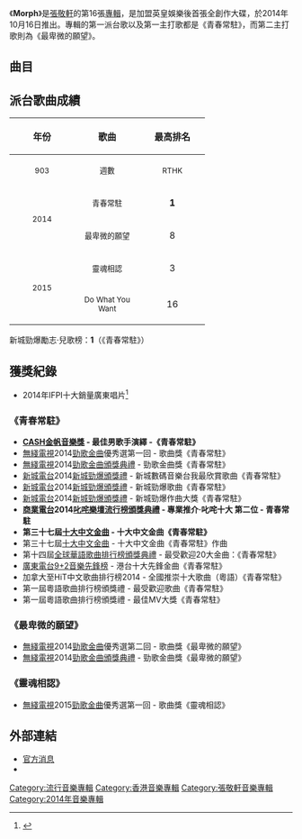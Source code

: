 {{Infobox album <!-- See Wikipedia:WikiProject_Albums -->
| name       = Morph
| type       = [[專輯|專輯]]
| artist     = [[張敬軒|張敬軒]]
| cover      = 
| released   = 2014年10月16日
| recorded   = 2013年－2014年
| genre      = [[粵語流行音樂|粵語流行音樂]]
| length     = 
| label      = [[英皇娛樂|英皇娛樂]]
<!-- 未知參數 | number     = 10 -->
| producer   = 見[[#曲目|曲目列表]]
| prev_title = [[是時候...|是時候...]]
| prev_year  = 2013
| next_title = [[Hins_Live_in_Passion_張敬軒演唱會2014_Live|Hins Live in Passion 張敬軒演唱會2014 Live]]
| next_year  = 2014
}}
《'''Morph'''》是[[張敬軒|張敬軒]]的第16張[[音樂專輯|專輯]]，是加盟英皇娛樂後首張全創作大碟，於2014年10月16日推出。專輯的第一派台歌以及第一主打歌都是《青春常駐》，而第二主打歌則為《最卑微的願望》。

== 曲目 ==
{{tracklist/common
| all_producer = [[張敬軒|張敬軒]]
| m = yes
| l = yes
| a = yes
| ln  = yes
| tw = 15%
| mw = 17%
| t1 = Morph(Intro)
| m1 = 張敬軒
| l1 = 
| a1 = 
| ln1 = 純音樂
| t2 = 青春常駐
| m2 = 張敬軒<br/>[[Johnny_Yim|Johnny Yim]]
| l2 = [[黃偉文|黃偉文]]
| a2 = Johnny Yim
| ln2 = 第一主打<br/>與Johnny Yim合作監製<br/>新城勁爆勵志‧兒歌榜冠軍歌
| t3 = I Need You
| m3 = 張敬軒
| l3 = [[陳詠謙|陳詠謙]]
| a3 = Johnny Yim
| ln3 = 與Johnny Yim合作監製
| t4 = Do What You Want
| m4 = 張敬軒<br/>YANG
| l4 = 陳詠謙<br/>馮允謙
| a4 = YANG
| ln4 = Featuring [[馮允謙|馮允謙]]<br/>與YANG合作監製
| t5 = Awaiting(Interlude)
| m5 = 張敬軒<br/>Johnny Yim
| l5 = 
| a5 = 
| ln5 = 純音樂
| t6 = 靈魂相認
| m6 = 張敬軒<br/>Johnny Yim
| l6 = [[小克|小克]]
| a6 = Johnny Yim
| ln6 = 第三主打<br/>與Johnny Yim、[[Derek_Kwan|Derek Kwan]]合作監製
| t7 = 最卑微的願望
| m7 = 張敬軒
| l7 = 陳詠謙
| a7 = Johnny Yim
| ln7 = 第二主打<br/>與Johnny Yim合作監製
| t8 = Golden Age(Interlude)
| m8 = Johnny Yim
| l8 = 
| a8 = 
| ln8 = 純音樂
| t9 = 青春常駐(Reprise)
| m9 = 張敬軒<br/>Johnny Yim
| l9 = 黃偉文
| a9 = Johnny Yim
| ln9 = 與Johnny Yim合作監製 
| t10 = 家園
| m10 = 張敬軒<br/>Johnny Yim
| l10 = [[林寶|林寶]]
| a10 = Johnny Yim
| ln10 = 新家園協會主題曲<br/>原名《籬笆》<br/>與Johnny Yim合作監製
| t11 = 一天
| m11 = [[Alan_Menken|Alan Menken]]
| l11 = [[潘偉源|潘偉源]]
| a11 = Johnny Yim
| ln11 = OT：《Someday》<br/>原唱人為[[杜德偉|杜德偉]]<br>國語版為《一天》<br>與Johnny Yim合作監製
}}

== 派台歌曲成績 ==
{| class="wikitable"
!align="center" rowspan="2" | 年份
!align="center" rowspan="2" | 歌曲
!align="center" colspan="8" | 最高排名
|-
!width="100"|<small>903</small> !! width="100"|<small>週數</small> !! width="100"|<small>RTHK</small> !! width="100"|<small>週數</small> !! width="100"|<small>997</small> !! width="100"|<small>週數</small> !! width="100"|<small>TVB</small> !! width="100"|<small>週數</small>
|-
|align="center" rowspan="2"| <small>2014</small> ||align="center"| <small>青春常駐</small> ||align="center"| '''1''' ||align="center"| 13 ||align="center"| '''1''' ||align="center"| 7 ||align="center"| '''1''' ||align="center"| 10 ||align="center"| '''1''' ||align="center"| 4
|-
|align="center"| <small>最卑微的願望</small> ||align="center"| 8 ||align="center"| 6 ||align="center"| '''1''' ||align="center"| 7 ||align="center"| 2 ||align="center"| 9 ||align="center"| '''1''' ||align="center"| 5
|-
|align="center" rowspan="2"| <small>2015</small> ||align="center"| <small>靈魂相認</small> ||align="center"| 3 ||align="center"| 5 ||align="center"| 5 ||align="center"| 5 ||align="center"| 3 ||align="center"| 4 ||align="center"| '''1''' ||align="center"| 4
|-
|align="center"| <small>Do What You Want</small> ||align="center"| 16 ||align="center"| 1 ||align="center"| '''1''' ||align="center"| 7 ||align="center"| 4 ||align="center"| 2 ||align="center"| - ||align="center"| -
|}

新城勁爆勵志‧兒歌榜：'''1'''（《青春常駐》）

== 獲獎紀錄 ==

* 2014年IFPI十大銷量廣東唱片<ref>{{Cite web|title=2014|url=http://www.ifpihk.org/zh/hong-kong-top-sales-music-award-presented-01-14/hong-kong-top-sales-music-award-presented/2014|accessdate=2019-12-06|work=www.ifpihk.org|archive-url=https://web.archive.org/web/20190907184044/http://www.ifpihk.org/zh/hong-kong-top-sales-music-award-presented-01-14/hong-kong-top-sales-music-award-presented/2014|archive-date=2019-09-07|dead-url=yes}}</ref>

===《青春常駐》===
*'''[[CASH金帆音樂獎|CASH金帆音樂獎]] - 最佳男歌手演繹 -《青春常駐》'''
*[[無綫電視|無綫電視]]2014[[勁歌金曲|勁歌金曲]]優秀選第一回 - 歌曲獎《青春常駐》
*[[無綫電視|無綫電視]]2014[[勁歌金曲頒獎典禮|勁歌金曲頒獎典禮]] - 勁歌金曲獎《青春常駐》
*[[新城電台|新城電台]]2014[[新城勁爆頒獎禮|新城勁爆頒獎禮]] - 新城數碼音樂台我最欣賞歌曲《青春常駐》
*[[新城電台|新城電台]]2014[[新城勁爆頒獎禮|新城勁爆頒獎禮]] - 新城勁爆歌曲《青春常駐》
*[[新城電台|新城電台]]2014[[新城勁爆頒獎禮|新城勁爆頒獎禮]] - 新城勁爆作曲大獎《青春常駐》
*'''[[商業電台|商業電台]]2014[[叱咤樂壇流行榜頒獎典禮|叱咤樂壇流行榜頒獎典禮]] - 專業推介·叱咤十大 第二位 - 青春常駐'''
*'''第三十七屆[[十大中文金曲|十大中文金曲]] - 十大中文金曲《青春常駐》'''
*第三十七屆[[十大中文金曲|十大中文金曲]] - 十大中文金曲《青春常駐》作曲
*第十四屆[[全球華語歌曲排行榜頒獎典禮|全球華語歌曲排行榜頒獎典禮]] - 最受歡迎20大金曲：《青春常駐》
*[[廣東電台|廣東電台]][[9+2音樂先鋒榜|9+2音樂先鋒榜]] - 港台十大先鋒金曲《青春常駐》
*加拿大至HiT中文歌曲排行榜2014 - 全國推崇十大歌曲（粵語）《青春常駐》
*第一屆粵語歌曲排行榜頒獎禮 - 最受歡迎歌曲《青春常駐》
*第一屆粵語歌曲排行榜頒獎禮 - 最佳MV大獎《青春常駐》
===《最卑微的願望》===
*[[無綫電視|無綫電視]]2014[[勁歌金曲|勁歌金曲]]優秀選第二回 - 歌曲獎《最卑微的願望》
*[[無綫電視|無綫電視]]2014[[勁歌金曲頒獎典禮|勁歌金曲頒獎典禮]] - 勁歌金曲獎《最卑微的願望》
===《靈魂相認》===
*[[無綫電視|無綫電視]]2015[[勁歌金曲|勁歌金曲]]優秀選第一回 - 歌曲獎《靈魂相認》

== 外部連結 ==
*[https://web.archive.org/web/20150205142122/http://www.eegmusic.com/news/content.php/view/1366 官方消息]
*
<references />

{{張敬軒}}
[[Category:流行音樂專輯|Category:流行音樂專輯]]
[[Category:香港音樂專輯|Category:香港音樂專輯]]
[[Category:張敬軒音樂專輯|Category:張敬軒音樂專輯]]
[[Category:2014年音樂專輯|Category:2014年音樂專輯]]